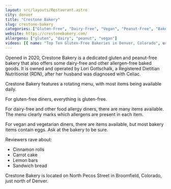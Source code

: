 ```yaml
---
layout: src/layouts/Restaurant.astro
city: denver
title: "Crestone Bakery"
slug: crestone-bakery
categories: ["Gluten-Free", "Dairy-Free", "Vegan", "Peanut-Free", "Bakery"]
website: https://crestonebakery.com/
allergens: ["gluten", "dairy", "peanut", "vegan"]
videos: [{ name: "Top Ten Gluten-Free Bakeries in Denver, Colorado", url: "https://www.youtube.com/watch?v=5puLRbNpSUc" }]
---
```


Opened in 2020, Crestone Bakery is a dedicated gluten and peanut-free bakery that also offers some dairy-free and other allergen-free baked goods. It is owned and operated by Lori Gottschalk, a Registered Dietitian Nutritionist (RDN), after her husband was diagnosed with Celiac.

Crestone Bakery features a rotating menu, with most items being available daily. 

For gluten-free diners, everything is gluten-free.

For dairy-free and other food allergy diners, there are many items available. The menu clearly marks which allergens are present in each item.

For vegan and vegetarian diners, there are items available, but most bakery items contain eggs. Ask at the bakery to be sure.

Reviewers rave about:
* Cinnamon rolls
* Carrot cake
* Lemon bars
* Sandwich bread

Crestone Bakery is located on North Pecos Street in Broomfield, Colorado, just north of Denver.
